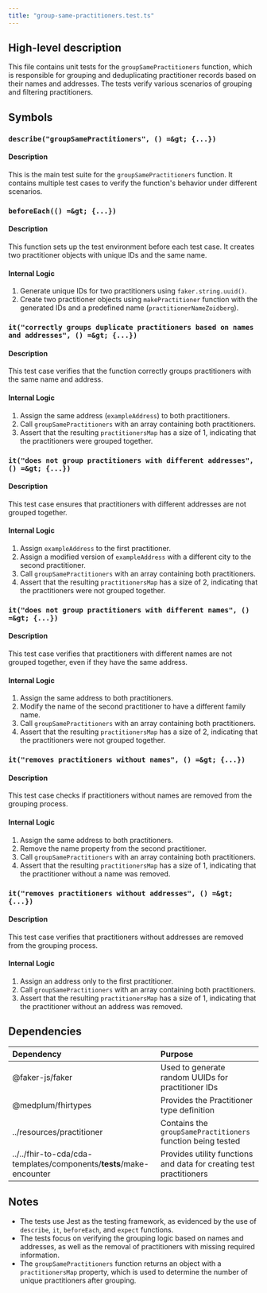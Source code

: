 ```yaml
---
title: "group-same-practitioners.test.ts"
---
```


## High-level description
This file contains unit tests for the `groupSamePractitioners` function, which is responsible for grouping and deduplicating practitioner records based on their names and addresses. The tests verify various scenarios of grouping and filtering practitioners.

## Symbols

### `describe("groupSamePractitioners", () =&gt; {...})`
#### Description
This is the main test suite for the `groupSamePractitioners` function. It contains multiple test cases to verify the function's behavior under different scenarios.

### `beforeEach(() =&gt; {...})`
#### Description
This function sets up the test environment before each test case. It creates two practitioner objects with unique IDs and the same name.

#### Internal Logic
1. Generate unique IDs for two practitioners using `faker.string.uuid()`.
2. Create two practitioner objects using `makePractitioner` function with the generated IDs and a predefined name (`practitionerNameZoidberg`).

### `it("correctly groups duplicate practitioners based on names and addresses", () =&gt; {...})`
#### Description
This test case verifies that the function correctly groups practitioners with the same name and address.

#### Internal Logic
1. Assign the same address (`exampleAddress`) to both practitioners.
2. Call `groupSamePractitioners` with an array containing both practitioners.
3. Assert that the resulting `practitionersMap` has a size of 1, indicating that the practitioners were grouped together.

### `it("does not group practitioners with different addresses", () =&gt; {...})`
#### Description
This test case ensures that practitioners with different addresses are not grouped together.

#### Internal Logic
1. Assign `exampleAddress` to the first practitioner.
2. Assign a modified version of `exampleAddress` with a different city to the second practitioner.
3. Call `groupSamePractitioners` with an array containing both practitioners.
4. Assert that the resulting `practitionersMap` has a size of 2, indicating that the practitioners were not grouped together.

### `it("does not group practitioners with different names", () =&gt; {...})`
#### Description
This test case verifies that practitioners with different names are not grouped together, even if they have the same address.

#### Internal Logic
1. Assign the same address to both practitioners.
2. Modify the name of the second practitioner to have a different family name.
3. Call `groupSamePractitioners` with an array containing both practitioners.
4. Assert that the resulting `practitionersMap` has a size of 2, indicating that the practitioners were not grouped together.

### `it("removes practitioners without names", () =&gt; {...})`
#### Description
This test case checks if practitioners without names are removed from the grouping process.

#### Internal Logic
1. Assign the same address to both practitioners.
2. Remove the name property from the second practitioner.
3. Call `groupSamePractitioners` with an array containing both practitioners.
4. Assert that the resulting `practitionersMap` has a size of 1, indicating that the practitioner without a name was removed.

### `it("removes practitioners without addresses", () =&gt; {...})`
#### Description
This test case verifies that practitioners without addresses are removed from the grouping process.

#### Internal Logic
1. Assign an address only to the first practitioner.
2. Call `groupSamePractitioners` with an array containing both practitioners.
3. Assert that the resulting `practitionersMap` has a size of 1, indicating that the practitioner without an address was removed.

## Dependencies
| Dependency | Purpose |
|:-----------|:--------|
| @faker-js/faker | Used to generate random UUIDs for practitioner IDs |
| @medplum/fhirtypes | Provides the Practitioner type definition |
| ../resources/practitioner | Contains the `groupSamePractitioners` function being tested |
| ../../fhir-to-cda/cda-templates/components/__tests__/make-encounter | Provides utility functions and data for creating test practitioners |

## Notes
- The tests use Jest as the testing framework, as evidenced by the use of `describe`, `it`, `beforeEach`, and `expect` functions.
- The tests focus on verifying the grouping logic based on names and addresses, as well as the removal of practitioners with missing required information.
- The `groupSamePractitioners` function returns an object with a `practitionersMap` property, which is used to determine the number of unique practitioners after grouping.